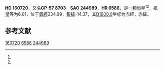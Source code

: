 {{Starbox begin
| name = HD 160720
}}
{{Starbox observe
| epoch = [[J2000.0|J2000.0]]
| constell = {{星座名待查}}<ref name=SIMBAD>{{cite web
 | url=http://simbad.u-strasbg.fr/simbad/sim-id?Ident=HR+6586
 | title =Pulsating variable Star
 | publisher=Centre de Données astronomiques de Strasbourg
 | work=SIMBAD
 | accessdate=2012-07-13}}</ref><ref name=DATA>{{cite web
 | url=http://vizier.u-strasbg.fr/viz-bin/VizieR-5?-out.add=.&-source=5050&-corr=PK=HR&-out.max=9999&HR=6586
 | title=VizieR Detailed Page
 | accessdate=2012-07-13
 | archive-date=2016-03-05
 | archive-url=https://web.archive.org/web/20160305014825/http://vizier.u-strasbg.fr/viz-bin/VizieR-5?-out.add=.&-source=5050&-corr=PK=HR&-out.max=9999&HR=6586
 | dead-url=no
 }}</ref>
| 星官 = 
| ra = {{RA|17|44|55.8}}<ref name=SIMBAD /><ref name=DATA />
| dec = {{DEC|-57|32|43}}<ref name=SIMBAD /><ref name=DATA />
| appmag_v = 6.01<ref name=SIMBAD /><ref name=DATA />
}}
{{Starbox character
| class = G8III<ref name=SIMBAD /><ref name=DATA />
| b-v = 0.9<ref name=SIMBAD /><ref name=DATA />
| u-b = <ref name=SIMBAD /><ref name=DATA />
| r-i = <ref name=SIMBAD /><ref name=DATA />
| variable = 
}}
{{Starbox astrometry
| radial_v = 
| prop_mo_ra = -6
| parallax = 
| p_error = 
}}
{{Starbox catalog
| names =CP-57 8703，[[SAO星表|SAO]] 244989，[[HD星表|HD]] 160720，[[HR星表|HR]] 6586}}
{{Starbox reference |Simbad=HR+6586}}
{{Starbox end}}

'''HD 160720'''，又名'''CP-57 8703'''，'''SAO 244989'''、'''HR 6586'''，是一颗恒星<ref name=SIMBAD /><ref name=DATA />，视星等为6.01，位于[[銀道座標系|銀經]]334.99，[[銀道座標系|銀緯]]-14.37，其[[B1900.0|B1900.0]]坐标为赤經{{RA|17|36|19}}，赤緯{{DEC|-57|-14.37|53}}。

== 参考文献 ==
{{reflist}}

{{star-stub}}

[[Category:HD和HDE天體|160720]]
[[Category:HR天體|6586]]
[[Category:SAO天體|244989]]